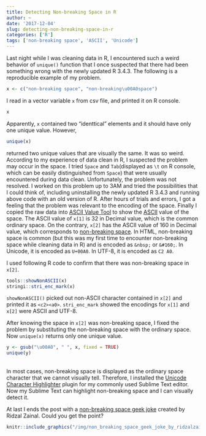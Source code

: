 ```yaml
---
title: Detecting Non-breaking Space in R
author: ~
date: '2017-12-04'
slug: detecting-non-breaking-space-in-r
categories: ['R']
tags: ['non-breaking space', 'ASCII', 'Unicode']
---
```


Last night while I was cleaning data in R, I encountered such a weird behavior of `unique()` function that I once suspected that there had been something wrong with the newly updated R 3.4.3. The following is a reproducible example of my problem.

```r
x <- c("non-breaking space", "non-breaking\u00A0space")
```
I read in a vector variable `x` from csv file, and printed it on R console.
```r
x
```
Apparently, `x` contained two "identtical" elements and it should have only one unique value. However, 

```r
unique(x)
```
returned two unique values that are visually the same. It was so weird. According to my experience of data clean in R, I suspected the problem may occur in the space. I tried `Space` and `Tab`(displayed as `\t` on R console, which can be easily distinguished from `Space`) that were usually encountered during data clean. Unfortunately, the problem was not resolved. I worked on this problem up to 3AM and tried the possibilities that I could think of, including uninstalling the newly updated R 3.4.3 and running above code with an old version of R. After hours of trials and errors, I got a feeling that the problem was relevant to the encoding of the space. Finally I copied the raw data into [ASCII Value Tool](http://asciivalue.com/) to show the [ASCII](https://en.wikipedia.org/wiki/ASCII) value of the space. The ASCII value of `x[1]` is 32 in Decimal value, which is the common ordinary space. On the contrary, `x[2]` has the ASCII value of 160 in Decimal value, which corresponds to [non-breaking space](https://en.wikipedia.org/wiki/Non-breaking_space). In HTML, non-breaking space is common (but this was my first time to encounter non-breaking space while cleaning data in R) and is encoded as `&nbsp;` or `&#160;`. In Unicode, it is encoded as `U+00A0`. In UTF-8, it is encoded as `C2 A0`. 

I used following R  code to confirm that there was non-breaking space in `x[2]`. 
```r
tools::showNonASCII(x)
stringi::stri_enc_mark(x)
```
`showNonASCII()` picked out non-ASCII character contained in `x[2]` and printed it as `<c2><a0>`. `stri_enc_mark` showed the encodings for `x[1]` and `x[2]` were ASCII and UTF-8. 

After knowing the space in `x[2]` was non-breaking space, I fixed the problem by substituting the non-breaking space with the ordinary space. Now `unique(x)` returns only one unique value.
```r
y <- gsub("\u00A0", " ", x, fixed = TRUE)
unique(y)
```
<br>
In most cases, non-breaking space is displayed as the ordinary space character that we cannot visually tell. Therefore, I installed the [Unicode Character Highlighter](https://packagecontrol.io/packages/Unicode%20Character%20Highlighter) plugin for my commonly used Sublime Text editor. Now my Sublime Text can highlight non-breaking space and I can visually detect it.

At last I ends the post with a [non-breaking space geek joke](https://ridzalzainal.deviantart.com/art/EVA-Unit-01-Non-Breaking-Space-Geek-Joke-403011701) created by Ridzal Zainal. Could you get the point?

```r
knitr::include_graphics("/img/non_breaking_space_geek_joke_by_ridzalzainal.png")
```
